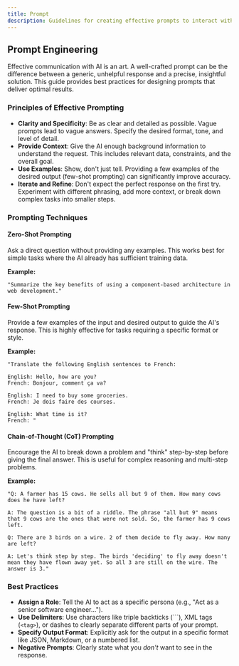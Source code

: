 ```yaml
---
title: Prompt
description: Guidelines for creating effective prompts to interact with AI models and agents.
---
```


## Prompt Engineering

Effective communication with AI is an art. A well-crafted prompt can be the difference between a generic, unhelpful response and a precise, insightful solution. This guide provides best practices for designing prompts that deliver optimal results.

### Principles of Effective Prompting

- **Clarity and Specificity**: Be as clear and detailed as possible. Vague prompts lead to vague answers. Specify the desired format, tone, and level of detail.
- **Provide Context**: Give the AI enough background information to understand the request. This includes relevant data, constraints, and the overall goal.
- **Use Examples**: Show, don't just tell. Providing a few examples of the desired output (few-shot prompting) can significantly improve accuracy.
- **Iterate and Refine**: Don't expect the perfect response on the first try. Experiment with different phrasing, add more context, or break down complex tasks into smaller steps.

### Prompting Techniques

#### Zero-Shot Prompting
Ask a direct question without providing any examples. This works best for simple tasks where the AI already has sufficient training data.

**Example:**
```
"Summarize the key benefits of using a component-based architecture in web development."
```

#### Few-Shot Prompting
Provide a few examples of the input and desired output to guide the AI's response. This is highly effective for tasks requiring a specific format or style.

**Example:**
```
"Translate the following English sentences to French:

English: Hello, how are you?
French: Bonjour, comment ça va?

English: I need to buy some groceries.
French: Je dois faire des courses.

English: What time is it?
French: "
```

#### Chain-of-Thought (CoT) Prompting
Encourage the AI to break down a problem and "think" step-by-step before giving the final answer. This is useful for complex reasoning and multi-step problems.

**Example:**
```
"Q: A farmer has 15 cows. He sells all but 9 of them. How many cows does he have left?

A: The question is a bit of a riddle. The phrase "all but 9" means that 9 cows are the ones that were not sold. So, the farmer has 9 cows left.

Q: There are 3 birds on a wire. 2 of them decide to fly away. How many are left?

A: Let's think step by step. The birds 'deciding' to fly away doesn't mean they have flown away yet. So all 3 are still on the wire. The answer is 3."
```

### Best Practices

- **Assign a Role**: Tell the AI to act as a specific persona (e.g., "Act as a senior software engineer...").
- **Use Delimiters**: Use characters like triple backticks (```), XML tags (`<tag>`), or dashes to clearly separate different parts of your prompt.
- **Specify Output Format**: Explicitly ask for the output in a specific format like JSON, Markdown, or a numbered list.
- **Negative Prompts**: Clearly state what you *don't* want to see in the response.
